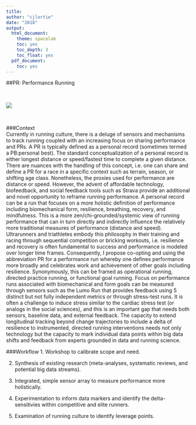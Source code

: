 ```yaml
---
title:
author: "cjlortie"
date: "2018"
output:
  html_document:
    theme: spacelab
    toc: yes
    toc_depth: 3
    toc_float: yes
  pdf_document:
    toc: yes
---
```

##PR: Performance Running

<br>

![](./run.jpg)  

<br>

###Context  
Currently in running culture, there is a deluge of sensors and mechanisms to track running coupled with an increasing focus on sharing performance and PRs.  A PR is typically defined as a personal record (sometimes termed a PB:personal best). The standard conceptualization of a personal record is either longest distance or speed/fastest time to complete a given distance. There are nuances with the handling of this concept, i.e. one can share and define a PR for a race in a specific context such as terrain, season, or shifting age class. Nonetheless, the proxies used for performance are distance or speed. However, the advent of affordable technology, biofeedback, and social feedback tools such as Strava provide an additional and novel opportunity to reframe running performance. A personal record can be a run that focuses on a more holistic definition of performance including biomechanical form, resilience, breathing, recovery, and mindfulness. This is a more zen/chi-grounded/systemic view of running performance that can in turn directly and indirectly influence the relatively more traditional measures of performance (distance and speed). Ultrarunners and triathletes embody this philosophy in their training and racing through sequential competition or bricking workouts, i.e. resilience and recovery is often fundamental to success and performance is modeled over longer time frames. Consequently, I propose co-opting and using the abbreviation PR for a performance run whereby one defines performance more broadly and celebrates work and achievement of other goals including resilience. Synonymously, this can be framed as operational running, directed practice running, or functional goal running. Focus on performance runs associated with biomechanical and form goals can be measured through sensors such as the Lumo Run that provides feedback using 5 distinct but not fully independent metrics or through stress-test runs. It is often a challenge to induce stress similar to the cardiac stress test (or analogs in the social sciences), and this is an important gap that needs both sensors, baseline data, and external feedback. The capacity to extend longitudinal tracking beyond change trajectories to include a delta of resilience to instrumented, directed running interventions needs not only technology but the capacity to mark individual data points within big data shifts and feedback from experts grounded in data and running science.

###Workflow
1. Workshop to calibrate scope and need.  

2. Synthesis of existing research (meta-analyses, systematic reviews, and potential big data streams).  
3. Integrated, simple sensor array to measure performance more holistically.

4. Experimentation to inform data markers and identify the delta-sensitivies within competitive and elite runners.  

5. Examination of running culture to identify leverage points.